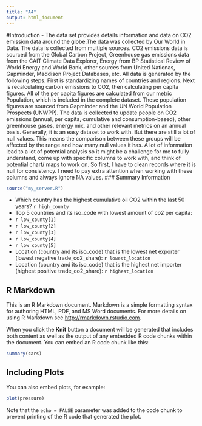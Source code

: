 ```yaml
---
title: "A4"
output: html_document
---
```


#Introduction
- The data set provides details information and data on CO2 emission data around the globe.The data was collected by Our World in Data. The data is collected from multiple sources. CO2 emissions data is sourced from the Global Carbon Project, Greenhouse gas emissions data from the CAIT Climate Data Explorer, Energy from BP Statistical Review of World Energy and World Bank, other sources from United Nationas, Gapminder, Maddison Project Databases, etc. All data is generated by the following steps. First is standardizing names of countries and regions. Next is recalculating carbon emissions to CO2, then calculating per capita figures. All of the per capita figures are calculated from our metric Population, which is included in the complete dataset. These population figures are sourced from Gapminder and the UN World Population Prospects (UNWPP). The data is collected to update people on CO2 emissions (annual, per capita, cumulative and consumption-based), other greenhouse gases, energy mix, and other relevant metrics on an annual basis. Generally, it is an easy dataset to work with. But there are still a lot of null values. This means the comparison between these groups will be affected by the range and how many null values it has. A lot of information lead to a lot of potential analysis so it might be a challenge for me to fully understand, come up with specific columns to work with, and think of potential chart/ maps to work on. So first, I have to clean records where it is null for consistency. I need to pay extra attention when working with these  columns and always ignore NA values. 
### Summary Information

```r
source("my_server.R") 
```
- Which country has the highest cumulative oil CO2 within the last 50 years? `r high_county`
- Top 5 countries and its iso_code with lowest amount of co2 per capita:
- `r low_county[1]`
- `r low_county[2]`
- `r low_county[3]`
- `r low_county[4]`
- `r low_county[5]`
- Location (country and its iso_code) that is the lowest net exporter (lowest negative trade_co2_share): `r lowest_location`
- Location (country and its iso_code) that is the highest net importer (highest positive trade_co2_share): `r highest_location`

## R Markdown

This is an R Markdown document. Markdown is a simple formatting syntax for authoring HTML, PDF, and MS Word documents. For more details on using R Markdown see <http://rmarkdown.rstudio.com>.

When you click the **Knit** button a document will be generated that includes both content as well as the output of any embedded R code chunks within the document. You can embed an R code chunk like this:

```r
summary(cars)
```

## Including Plots

You can also embed plots, for example:

```r
plot(pressure)
```

Note that the `echo = FALSE` parameter was added to the code chunk to prevent printing of the R code that generated the plot.
